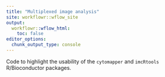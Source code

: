 ```yaml
---
title: "Multiplexed image analysis"
site: workflowr::wflow_site
output:
  workflowr::wflow_html:
    toc: false
editor_options:
  chunk_output_type: console
---
```


Code to highlight the usability of the `cytomapper` and `imcRtools` R/Bioconductor
packages.
